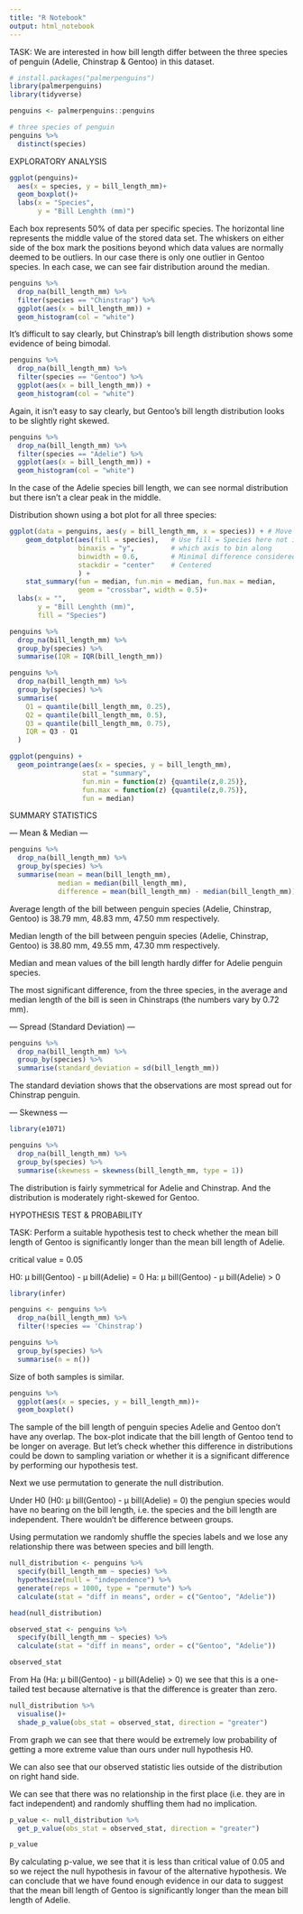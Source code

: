 ```yaml
---
title: "R Notebook"
output: html_notebook
---
```


TASK: We are interested in how bill length differ between the three species of penguin (Adelie, Chinstrap & Gentoo) in this dataset.

```r
# install.packages("palmerpenguins")
library(palmerpenguins)
library(tidyverse)

penguins <- palmerpenguins::penguins 
```

```r
# three species of penguin
penguins %>% 
  distinct(species)
```
EXPLORATORY ANALYSIS

```r
ggplot(penguins)+
  aes(x = species, y = bill_length_mm)+
  geom_boxplot()+
  labs(x = "Species",
       y = "Bill Lenghth (mm)")
```
Each box represents 50% of data per specific species. 
The horizontal line represents the middle value of the stored data set.
The whiskers on either side of the box mark the positions beyond which data values are normally deemed to be outliers.
In our case there is only one outlier in Gentoo species.
In each case, we can see fair distribution around the median.


```r
penguins %>%
  drop_na(bill_length_mm) %>% 
  filter(species == "Chinstrap") %>% 
  ggplot(aes(x = bill_length_mm)) +
  geom_histogram(col = "white")
```
It’s difficult to say clearly, but Chinstrap's bill length distribution shows some evidence of being bimodal.

```r
penguins %>%
  drop_na(bill_length_mm) %>% 
  filter(species == "Gentoo") %>% 
  ggplot(aes(x = bill_length_mm)) +
  geom_histogram(col = "white")
```
Again, it isn't easy to say clearly, but Gentoo's bill length distribution looks to be slightly right skewed.

```r
penguins %>%
  drop_na(bill_length_mm) %>% 
  filter(species == "Adelie") %>% 
  ggplot(aes(x = bill_length_mm)) +
  geom_histogram(col = "white")
```
In the case of the Adelie species bill length, we can see normal distribution but there isn't a clear peak in the middle. 

Distribution shown using a bot plot for all three species:
```r
ggplot(data = penguins, aes(y = bill_length_mm, x = species)) + # Move y and x here so than they can be used in stat_*
    geom_dotplot(aes(fill = species),   # Use fill = Species here not in ggplot()
                 binaxis = "y",         # which axis to bin along
                 binwidth = 0.6,        # Minimal difference considered diffeerent
                 stackdir = "center"    # Centered
                 ) +
    stat_summary(fun = median, fun.min = median, fun.max = median,
                 geom = "crossbar", width = 0.5)+
  labs(x = "",
       y = "Bill Lenghth (mm)",
       fill = "Species")
```

```r
penguins %>%
  drop_na(bill_length_mm) %>% 
  group_by(species) %>%
  summarise(IQR = IQR(bill_length_mm))

penguins %>%
  drop_na(bill_length_mm) %>% 
  group_by(species) %>%
  summarise(
    Q1 = quantile(bill_length_mm, 0.25),
    Q2 = quantile(bill_length_mm, 0.5),
    Q3 = quantile(bill_length_mm, 0.75),
    IQR = Q3 - Q1
  )
```

```r
ggplot(penguins) +
  geom_pointrange(aes(x = species, y = bill_length_mm),
                  stat = "summary",
                  fun.min = function(z) {quantile(z,0.25)},
                  fun.max = function(z) {quantile(z,0.75)},
                  fun = median)
```

SUMMARY STATISTICS

--- Mean & Median --- 

```r
penguins %>% 
  drop_na(bill_length_mm) %>% 
  group_by(species) %>% 
  summarise(mean = mean(bill_length_mm), 
            median = median(bill_length_mm),
            difference = mean(bill_length_mm) - median(bill_length_mm))
```
Average length of the bill between penguin species (Adelie, Chinstrap, Gentoo) is 38.79 mm, 48.83 mm, 47.50 mm respectively.

Median length of the bill between penguin species (Adelie, Chinstrap, Gentoo) is 38.80 mm, 49.55 mm, 47.30 mm respectively.

Median and mean values of the bill length hardly differ for Adelie penguin species. 

The most significant difference, from the three species, in the average and median length of the bill is seen in Chinstraps (the numbers vary by 0.72 mm).


--- Spread (Standard Deviation) ---

```r
penguins %>%
  drop_na(bill_length_mm) %>% 
  group_by(species) %>%
  summarise(standard_deviation = sd(bill_length_mm))
```
The standard deviation shows that the observations are most spread out for Chinstrap penguin.


--- Skewness ---

```r
library(e1071)

penguins %>%
  drop_na(bill_length_mm) %>% 
  group_by(species) %>%
  summarise(skewness = skewness(bill_length_mm, type = 1))
```
The distribution is fairly symmetrical for Adelie and Chinstrap.
And the distribution is moderately right-skewed for Gentoo.

HYPOTHESIS TEST & PROBABILITY

TASK: Perform a suitable hypothesis test to check whether the mean bill length of Gentoo is significantly longer than the mean bill length of Adelie.

critical value = 0.05

H0: μ bill(Gentoo) - μ bill(Adelie) = 0
Ha: μ bill(Gentoo) - μ bill(Adelie) > 0


```r
library(infer)

penguins <- penguins %>% 
  drop_na(bill_length_mm) %>% 
  filter(!species == 'Chinstrap')

penguins %>% 
  group_by(species) %>% 
  summarise(n = n())
```
Size of both samples is similar. 

```r
penguins %>% 
  ggplot(aes(x = species, y = bill_length_mm))+
  geom_boxplot()
```
The sample of the bill length of penguin species Adelie and Gentoo don't have any overlap. 
The box-plot indicate that the bill length of Gentoo tend to be longer on average. 
But let's check whether this difference in distributions could be down to sampling variation or
whether it is a significant difference by performing our hypothesis test. 

Next we use permutation to generate the null distribution.

Under H0 (H0: μ bill(Gentoo) - μ bill(Adelie) = 0) the pengiun species would have no bearing on the bill length, i.e. the species and the bill length are independent. There wouldn't be difference between groups. 

Using permutation we randomly shuffle the species labels and we lose any relationship there was between species and bill length.


```r
null_distribution <- penguins %>% 
  specify(bill_length_mm ~ species) %>% 
  hypothesize(null = "independence") %>% 
  generate(reps = 1000, type = "permute") %>% 
  calculate(stat = "diff in means", order = c("Gentoo", "Adelie"))

head(null_distribution)
```

```r
observed_stat <- penguins %>% 
  specify(bill_length_mm ~ species) %>% 
  calculate(stat = "diff in means", order = c("Gentoo", "Adelie"))

observed_stat
```


From Ha (Ha: μ bill(Gentoo) - μ bill(Adelie) > 0)  we see that this is a one-tailed test because alternative is that the difference is greater than zero.

```r
null_distribution %>% 
  visualise()+
  shade_p_value(obs_stat = observed_stat, direction = "greater")
```
From graph we can see that there would be extremely low probability of getting a more extreme value than ours under null hypothesis H0.

We can also see that our observed statistic lies outside of the distribution on right hand side. 

We can see that there was no relationship in the first place (i.e. they are in fact independent) and randomly shuffling them had no implication.

```r
p_value <- null_distribution %>% 
  get_p_value(obs_stat = observed_stat, direction = "greater")

p_value
```

By calculating p-value, we see that it is less than critical value of 0.05 and so we reject the null hypothesis in favour of the alternative hypothesis.
We can conclude that we have found enough evidence in our data to suggest that the mean bill length of Gentoo is significantly longer than the mean bill length of Adelie.

